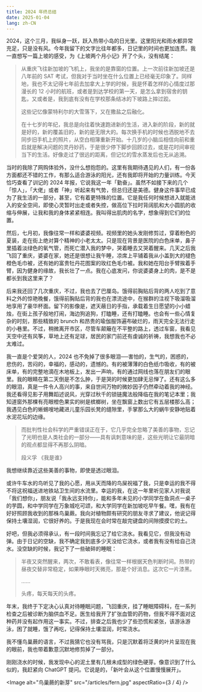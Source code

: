 ```yaml
---
title: 2024 年终总结
date: 2025-01-04
lang: zh-CN
---
```


2024，这个三月，我纵身一跃，跃入热带小岛的日光里。这里阳光和雨水都异常充足，只是没有风。今年我留下的文字比往年都多，日记里的时间也更加连贯。我一直想写一篇上坡的感受，为《上坡两个月小记》开了个头，没有结尾：

> 从重庆飞往新加坡的飞机上，我坐的是靠窗的位置。上一次前往新加坡还是八年前的 SAT 考试，但我对于当时坐在什么位置上已经毫无印象了。同样地，我也不太记得七年前去加拿大上学的时候，我是怀着怎样的心情度过那漫长的 12 小时的航班，或者是到达学校的第一天，是怎么拿到宿舍的钥匙，又或者是，我到底有没有在学校那条结冰的下坡路上摔过跤。
>
> 这些记忆像蒙特利尔的大雪落下，又在撒盐之后融化。
> 
> 在十七岁的年纪，我总是向往着快速跑进新的生活，进入新的阶段，新的就是好的，新的覆盖旧的，新的是无限大的。每次换手机的时候也洒脱地不去同步旧手机上的照片，从空白相簿重新开始。十几岁的小脑瓜相信向前和重启就是解决问题的灵丹妙药，于是很少停下脚步回顾过去，或是花时间审视当下的生活。好像走过了很远的距离，但记忆的雪水蒸发后也无从追溯。
> 

当时的我除了网购体验外，没什么想抱怨的。这里有我期待遇见的人们，有一份各方面都还不错的工作，有那么适合游泳的阳光，还有我即将开始的力量训练。今天恰巧查看了训记的 2024 年报，它说我这一年「勤奋」。虽然不如接下来的几个「惊人」，「大佬」或者「神」听起来有气势，但总归还是美德。健身这件事早已成为了我生活的一部分，甚至，它有着更特殊的位置。它是我任何时候想进入就能进入的安全空间，即使心灵暂时出走或者失控，做高位下拉时背阔肌和大小圆肌的收缩与伸展，让我和我的身体紧紧相连。我叫得出肌肉的名字，想象得到它们的位置。

然后，七月初，我像往常一样和婆婆视频。视频里的她头发刚修剪过，穿着粉色的夏装，走在街上绝对算个精神的小老太太。只是现在背景是医院的白色床单，鼻子里插着淡绿色的氧气管，而死亡潜入我的梦中，哭着睡去又哭着醒来。几天之后我飞回了重庆，婆婆在家，她还是很想让我午睡，凉席上平铺着我从小盖到大的褪色橙色毛巾被，还有她的富贵牡丹花图案的玫红色毛巾被。我和她在阳台手臂挨着手臂，因为健身的缘故，我长壮了一点。我在心底发问，你说婆婆身上的肉，是不是都长到我这里来了？

后来我还回了几次重庆，不过，我也去了巴厘岛。饿得前胸贴后背的两人吃到了意料之外的惊艳晚餐，饿得前胸贴后背的我也在漂流途中，在猴群的注视下吸溜吸溜地享用了豪华杯面。留下的影像是，遮天蔽日的手指，承载着生日愿望的小小蜡烛，在街上孩子般地打闹，海边狗追狗，打瞌睡，还有打瞌睡。也会有一些心情复杂的时刻，那些精致的 brunch 和昂贵的瑜伽服饰遍布破烂的，雨天完全无法行走的小巷里。不过，稍微离开市区，尽管车颠簸在不平整的路上，透过车窗，我看见天空中还有风筝，草地上还有足球，居民的家门前还有虔诚的祈祷，我想我也不必太难过。

我一直是个爱哭的人，2024 也不免掉了很多眼泪──害怕的，生气的，困惑的，悲伤的，苦闷的，幸福的，感动的，遗憾的。有的被薄薄的白色纸巾吸收，有的被床单，有的完整地滴在木地板上，发出一声响，有的通过网线也落在朋友们的眼里。我的眼睛在第二天倒是不怎么肿，于是哭的时候更加肆无忌惮了。还有这么多的眼泪，真是一件令人高兴的事，来自世间万物的微妙因子仍然牵动着我的神经。我还看得见影子用舞蹈述说风，光穿过秋千的锁链魔法般降临在我的笔记本里；我知道窗外那棵有亮眼橙色果实的树是槟榔树，坐在飘窗上数出它有五层楼那么高；我遇见白色的蜥蜴嗖地藏进儿童乐园长凳的缝隙里，手掌那么大的蜗牛安静地贴着水泥花坛的边缘。

> 而批判性社会科学的严重错误正在于，它几乎完全忽略了美善的事物，忘记了光明也是人类社会的一部分——具有讽刺意味的是，这些光明让它最阴暗的观点都显得不再那么阴暗。
> 
> 段义孚 《我是谁》

我想继续靠近这些美善的事物，即使是透过眼泪。

或许牛车水的鸟听见了我的心愿，用从天而降的鸟屎祝福了我，只是幸运的我不得不将这祝福送进地铁站卫生间的水流里。幸运的我，在这一年里听见家人对我说「我们想你」，朋友说「我永远支持你」，能和多年未见的小学同学在鱼洞点一桌子的芋圆，和中学同学在万象城吃可颂，和大学同学在新加坡吃早午餐。嘿，我有在好好照顾我收到的那株鸟巢蕨。我向对植物颇有研究的朋友寻求了建议，他说记得保持土壤湿润，它很好养的。于是我现在会时常在敲完键盘的间隙摸摸它的土。

好吧，但我必须得承认，有一段时间我忘记了给它浇水。我看见它，但我没有动弹。由于日记的空缺，我不确定我到底多少天没给它浇水，或者我有没有给自己浇水。没空缺的时候，我记下了一些破碎的睡眠：

> 半夜又突然醒来，两次，不敢看表，像往常一样根据天色判断时间。热带的昼夜交替非常稳定，如果睁眼时天微亮，那是个好消息。这次它一片漆黑。
> 
> ……
> 
> 头疼，每天每天的头疼。
> 

年末，我终于下定决心认真对待睡眠问题，飞回重庆，挂了睡眠障碍科，在一系列检查之后被诊断为脑供血不足。医生给我开了扩张血管的药物，但我不得不面对这种药并没有起作用这一事实。不过，排查之后我也少了些恐慌和紧张，该游泳游泳，困了就睡，饿了再吃，记得保持土壤湿润，时常浇水。

我不懂鸟巢蕨的语言，不过我猜它也没有骂我，只是沉默着将泛黄的叶片呈现在我的眼前，我也带着歉意沉默地修剪掉了一部分。

刚刚浇水的时候，我发现中心的泥土里有几根未成型的绿色硬芽。像意识到了什么似的，我赶紧向 ChatGPT 提问。它说是的，「新叶会从这个位置慢慢展开」。

<Image
  alt="鸟巢蕨的新芽"
  src="/articles/fern.jpg"
  aspectRatio={3 / 4}
/>